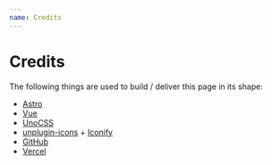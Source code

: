 ```yaml
---
name: Credits
---
```


# Credits

The following things are used to build / deliver this page in its shape:

- [Astro]
- [Vue]
- [UnoCSS]
- [unplugin-icons] + [Iconify]
- [GitHub]
- [Vercel]

[Astro]: https://astro.build
[Vue]: https://vuejs.org
[UnoCSS]: https://unocss.dev
[unplugin-icons]: https://github.com/unplugin/unplugin-icons
[Iconify]: https://iconify.design
[GitHub]: https://github.com
[Vercel]: https://vercel.com
